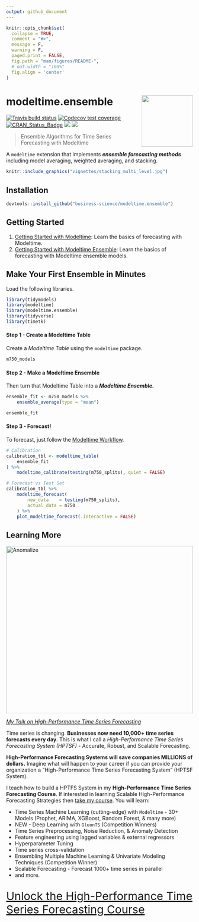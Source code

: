 ```yaml
---
output: github_document
---
```


<!-- README.md is generated from README.Rmd. Please edit that file -->

```r
knitr::opts_chunk$set(
  collapse = TRUE,
  comment = "#>",
  message = F,
  warning = F,
  paged.print = FALSE,
  fig.path = "man/figures/README-",
  # out.width = "100%"
  fig.align = 'center'
)
```

# modeltime.ensemble <img src='man/figures/logo.png' align="right" height="138.5" />

<!-- badges: start -->
[![Travis build status](https://travis-ci.com/business-science/modeltime.ensemble.svg?branch=master)](https://travis-ci.com/business-science/modeltime.ensemble)
[![Codecov test coverage](https://codecov.io/gh/business-science/modeltime.ensemble/branch/master/graph/badge.svg)](https://codecov.io/gh/business-science/modeltime.ensemble?branch=master)
[![CRAN_Status_Badge](http://www.r-pkg.org/badges/version/modeltime.ensemble)](https://cran.r-project.org/package=modeltime.ensemble)
![](http://cranlogs.r-pkg.org/badges/modeltime.ensemble?color=brightgreen)
![](http://cranlogs.r-pkg.org/badges/grand-total/modeltime.ensemble?color=brightgreen)

<!-- badges: end -->


> Ensemble Algorithms for Time Series Forecasting with Modeltime

A `modeltime` extension that implements ___ensemble forecasting methods___ including model averaging, weighted averaging, and stacking.

```r
knitr::include_graphics("vignettes/stacking_multi_level.jpg")
```

## Installation

``` r
devtools::install_github("business-science/modeltime.ensemble")
```

## Getting Started

1. [Getting Started with Modeltime](https://business-science.github.io/modeltime/articles/getting-started-with-modeltime.html): Learn the basics of forecasting with Modeltime. 
2. [Getting Started with Modeltime Ensemble](https://business-science.github.io/modeltime.ensemble/articles/getting-started-with-modeltime-ensemble.html): Learn the basics of forecasting with Modeltime ensemble models. 


## Make Your First Ensemble in Minutes

Load the following libraries.

```r
library(tidymodels)
library(modeltime)
library(modeltime.ensemble)
library(tidyverse)
library(timetk)
```

#### Step 1 - Create a Modeltime Table

Create a _Modeltime Table_ using the `modeltime` package. 

```r
m750_models
```

#### Step 2 - Make a Modeltime Ensemble

Then turn that Modeltime Table into a ___Modeltime Ensemble.___

```r
ensemble_fit <- m750_models %>%
    ensemble_average(type = "mean")

ensemble_fit
```

#### Step 3 - Forecast!

To forecast, just follow the [Modeltime Workflow](https://business-science.github.io/modeltime/articles/getting-started-with-modeltime.html). 

```r
# Calibration
calibration_tbl <- modeltime_table(
    ensemble_fit
) %>%
    modeltime_calibrate(testing(m750_splits), quiet = FALSE)

# Forecast vs Test Set
calibration_tbl %>%
    modeltime_forecast(
        new_data    = testing(m750_splits),
        actual_data = m750
    ) %>%
    plot_modeltime_forecast(.interactive = FALSE)
```




## Learning More

<a href="https://www.youtube.com/embed/elQb4VzRINg" target="_blank"><img src="http://img.youtube.com/vi/elQb4VzRINg/0.jpg" alt="Anomalize" width="100%" height="450"/></a>

[_My Talk on High-Performance Time Series Forecasting_](https://youtu.be/elQb4VzRINg)

Time series is changing. __Businesses now need 10,000+ time series forecasts every day.__ This is what I call a _High-Performance Time Series Forecasting System (HPTSF)_ - Accurate, Robust, and Scalable Forecasting. 

 __High-Performance Forecasting Systems will save companies MILLIONS of dollars.__ Imagine what will happen to your career if you can provide your organization a "High-Performance Time Series Forecasting System" (HPTSF System).

I teach how to build a HPTFS System in my __High-Performance Time Series Forecasting Course__. If interested in learning Scalable High-Performance Forecasting Strategies then [take my course](https://university.business-science.io/p/ds4b-203-r-high-performance-time-series-forecasting). You will learn:

- Time Series Machine Learning (cutting-edge) with `Modeltime` - 30+ Models (Prophet, ARIMA, XGBoost, Random Forest, & many more)
- NEW - Deep Learning with `GluonTS` (Competition Winners)
- Time Series Preprocessing, Noise Reduction, & Anomaly Detection
- Feature engineering using lagged variables & external regressors
- Hyperparameter Tuning
- Time series cross-validation
- Ensembling Multiple Machine Learning & Univariate Modeling Techniques (Competition Winner)
- Scalable Forecasting - Forecast 1000+ time series in parallel
- and more.

<p class="text-center" style="font-size:30px;">
<a href="https://university.business-science.io/p/ds4b-203-r-high-performance-time-series-forecasting">Unlock the High-Performance Time Series Forecasting Course</a>
</p>

